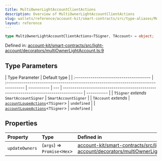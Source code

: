 ```yaml
---
title: MultiOwnerLightAccountClientActions
description: Overview of MultiOwnerLightAccountClientActions
slug: wallets/reference/account-kit/smart-contracts/src/type-aliases/MultiOwnerLightAccountClientActions
layout: reference
---
```


```ts
type MultiOwnerLightAccountClientActions<TSigner, TAccount> = object;
```

Defined in: [account-kit/smart-contracts/src/light-account/decorators/multiOwnerLightAccount.ts:9](https://github.com/alchemyplatform/aa-sdk/blob/49e74eee8606f480b200b4612d00d950da8a8742/account-kit/smart-contracts/src/light-account/decorators/multiOwnerLightAccount.ts#L9)

## Type Parameters

| Type Parameter                           | Default type                                                                             |
| :--------------------------------------- | :--------------------------------------------------------------------------------------- | ----------- | --- | ---------------------------------------------------------------------------------------- | ----------- |
| `TSigner` _extends_ `SmartAccountSigner` | `SmartAccountSigner`                                                                     |
| `TAccount` _extends_                     | [`accountLoupeActions`](../../../core/src/variables/accountLoupeActions.mdx)\<`TSigner`> | `undefined` |     | [`accountLoupeActions`](../../../core/src/variables/accountLoupeActions.mdx)\<`TSigner`> | `undefined` |

## Properties

| Property                               | Type                          | Defined in                                                                                                                                                                                                                                                              |
| :------------------------------------- | :---------------------------- | :---------------------------------------------------------------------------------------------------------------------------------------------------------------------------------------------------------------------------------------------------------------------- |
| <a id="updateowners" /> `updateOwners` | (`args`) => `Promise`\<`Hex`> | [account-kit/smart-contracts/src/light-account/decorators/multiOwnerLightAccount.ts:15](https://github.com/alchemyplatform/aa-sdk/blob/49e74eee8606f480b200b4612d00d950da8a8742/account-kit/smart-contracts/src/light-account/decorators/multiOwnerLightAccount.ts#L15) |
